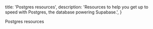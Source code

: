 
  title: 'Postgres resources',
  description:
    'Resources to help you get up to speed with Postgres, the database powering Supabase.',
}

Postgres resources



